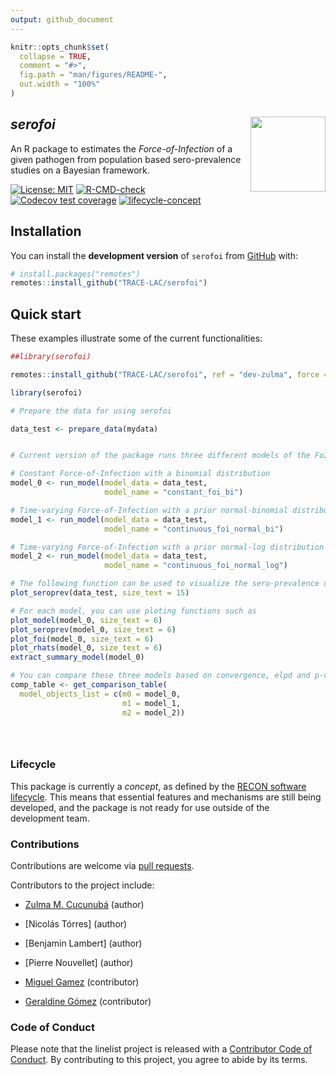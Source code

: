 ```yaml
---
output: github_document
---
```


```r
knitr::opts_chunk$set(
  collapse = TRUE,
  comment = "#>",
  fig.path = "man/figures/README-",
  out.width = "100%"
)
```

## *serofoi* <img src="man/figures/serofoi-logo.png" align="right" width="120" />

An R package to estimates the *Force-of-Infection* of a given pathogen from population
based sero-prevalence studies on a Bayesian framework.


<!-- badges: start -->
[![License: MIT](https://img.shields.io/badge/License-MIT-yellow.svg)](https://opensource.org/licenses/MIT)
[![R-CMD-check](https://github.com/epiverse-trace/readepi/actions/workflows/R-CMD-check.yaml/badge.svg)](https://github.com/epiverse-trace/readepi/actions/workflows/R-CMD-check.yaml)
[![Codecov test coverage](https://codecov.io/gh/epiverse-trace/readepi/branch/main/graph/badge.svg)](https://app.codecov.io/gh/epiverse-trace/readepi?branch=main)
[![lifecycle-concept](https://raw.githubusercontent.com/reconverse/reconverse.github.io/master/images/badge-concept.svg)](https://www.reconverse.org/lifecycle.html#concept) 
<!-- badges: end -->


## Installation
You can install the **development version** of `serofoi` from
[GitHub](https://github.com/) with:

``` r
# install.packages("remotes")
remotes::install_github("TRACE-LAC/serofoi")
```

## Quick start

These examples illustrate some of the current functionalities:

```r
##library(serofoi)

remotes::install_github("TRACE-LAC/serofoi", ref = "dev-zulma", force = TRUE)

library(serofoi)

# Prepare the data for using serofoi

data_test <- prepare_data(mydata)


# Current version of the package runs three different models of the FoI

# Constant Force-of-Infection with a binomial distribution
model_0 <- run_model(model_data = data_test,
                     model_name = "constant_foi_bi")

# Time-varying Force-of-Infection with a prior normal-binomial distribution
model_1 <- run_model(model_data = data_test,
                     model_name = "continuous_foi_normal_bi")

# Time-varying Force-of-Infection with a prior normal-log distribution
model_2 <- run_model(model_data = data_test,
                     model_name = "continuous_foi_normal_log")

# The following function can be used to visualize the sero-prevalence data with its corresponding binomial confidence interval before fitting to a model
plot_seroprev(data_test, size_text = 15)

# For each model, you can use ploting functions such as
plot_model(model_0, size_text = 6)
plot_seroprev(model_0, size_text = 6)
plot_foi(model_0, size_text = 6)
plot_rhats(model_0, size_text = 6)
extract_summary_model(model_0)

# You can compare these three models based on convergence, elpd and p-values
comp_table <- get_comparison_table(
  model_objects_list = c(m0 = model_0,
                         m1 = model_1,
                         m2 = model_2))





```

### Lifecycle
This package is currently a *concept*, as defined by the [RECON software
lifecycle](https://www.reconverse.org/lifecycle.html). This means that essential
features and mechanisms are still being developed, and the package is not ready
for use outside of the development team.


### Contributions
Contributions are welcome via [pull requests](https://github.com/TRACE-LAC/serofoi/pulls).

Contributors to the project include:

- [Zulma M. Cucunubá](https://github.com/zmcucunuba) (author)
- [Nicolás Tórres] (author)
- [Benjamin Lambert] (author)
- [Pierre Nouvellet] (author)


- [Miguel Gamez](https://github.com/megamezl) (contributor)
- [Geraldine Gómez](https://github.com/megamezl) (contributor)


### Code of Conduct
Please note that the linelist project is released with a 
[Contributor Code of Conduct](https://contributor-covenant.org/version/2/0/CODE_OF_CONDUCT.html).
By contributing to this project, you agree to abide by its terms.
